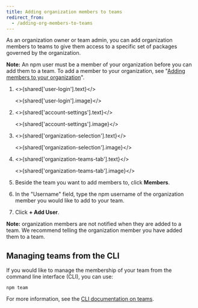 ```yaml
---
title: Adding organization members to teams
redirect_from:
  - /adding-org-members-to-teams
---
```



As an organization owner or team admin, you can add organization members to teams to give them access to a specific set of packages governed by the organization.

<Note>

**Note:** An npm user must be a member of your organization before you can add them to a team. To add a member to your organization, see "[Adding members to your organization][add-organization-members]".

</Note>

1. <>{shared['user-login'].text}</>

   <>{shared['user-login'].image}</>

2. <>{shared['account-settings'].text}</>

   <>{shared['account-settings'].image}</>

3. <>{shared['organization-selection'].text}</>

   <>{shared['organization-selection'].image}</>

4. <>{shared['organization-teams-tab'].text}</>

   <>{shared['organization-teams-tab'].image}</>

5. Beside the team you want to add members to, click **Members**.

   <Screenshot src="/organizations/managing-teams/team-members.png" alt="Screenshot of the team members button" />

6. In the "Username" field, type the npm username of the organization member you would like to add to your team.

   <Screenshot src="/organizations/managing-teams/team-member-select.png" alt="Screenshot of the team member selection" />

7. Click **+ Add User**.

   <Screenshot src="/organizations/managing-teams/team-member-add-button.png" alt="Screenshot of the team member add button" />

<Note>

**Note:** organization members are not notified when they are added to a team. We recommend telling the organization member you have added them to a team.

</Note>

## Managing teams from the CLI

If you would like to manage the membership of your team from the command line interface (CLI), you can use:

```
npm team
```

For more information, see the [CLI documentation on teams][team-cli].

[add-organization-members]: adding-members-to-your-organization
[team-cli]: /cli/team
